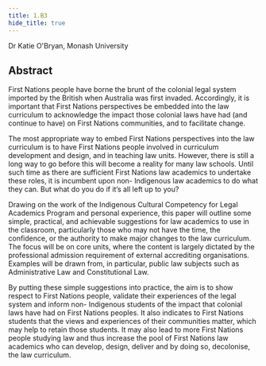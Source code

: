 ```yaml
---
title: 1.B3
hide_title: true
---
```


<AbstractHeader sKey='id1_B3'>
    Dr Katie O'Bryan, Monash University
</AbstractHeader>

## Abstract
First Nations people have borne the brunt of the colonial legal system imported by
the British when Australia was first invaded. Accordingly, it is important that First
Nations perspectives be embedded into the law curriculum to acknowledge the
impact those colonial laws have had (and continue to have) on First Nations
communities, and to facilitate change.

The most appropriate way to embed First Nations perspectives into the law
curriculum is to have First Nations people involved in curriculum development and
design, and in teaching law units. However, there is still a long way to go before this
will become a reality for many law schools. Until such time as there are sufficient
First Nations law academics to undertake these roles, it is incumbent upon non-
Indigenous law academics to do what they can. But what do you do if it’s all left up to
you?

Drawing on the work of the Indigenous Cultural Competency for Legal Academics
Program and personal experience, this paper will outline some simple, practical, and
achievable suggestions for law academics to use in the classroom, particularly those
who may not have the time, the confidence, or the authority to make major changes
to the law curriculum. The focus will be on core units, where the content is largely
dictated by the professional admission requirement of external accrediting
organisations. Examples will be drawn from, in particular, public law subjects such as
Administrative Law and Constitutional Law.

By putting these simple suggestions into practice, the aim is to show respect to First
Nations people, validate their experiences of the legal system and inform non-
Indigenous students of the impact that colonial laws have had on First Nations
peoples. It also indicates to First Nations students that the views and experiences of
their communities matter, which may help to retain those students. It may also lead
to more First Nations people studying law and thus increase the pool of First Nations
law academics who can develop, design, deliver and by doing so, decolonise, the
law curriculum.